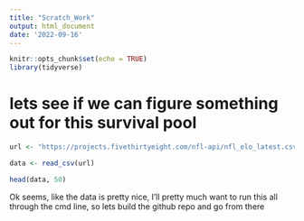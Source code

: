 ```yaml
---
title: "Scratch_Work"
output: html_document
date: '2022-09-16'
---
```


```r
knitr::opts_chunk$set(echo = TRUE)
library(tidyverse)
```

# lets see if we can figure something out for this survival pool

```r
url <- "https://projects.fivethirtyeight.com/nfl-api/nfl_elo_latest.csv"

data <- read_csv(url)
```

```r
head(data, 50)
```

Ok seems, like the data is pretty nice, I'll pretty much want to run this all through the cmd line, so lets build the github repo and go from there










